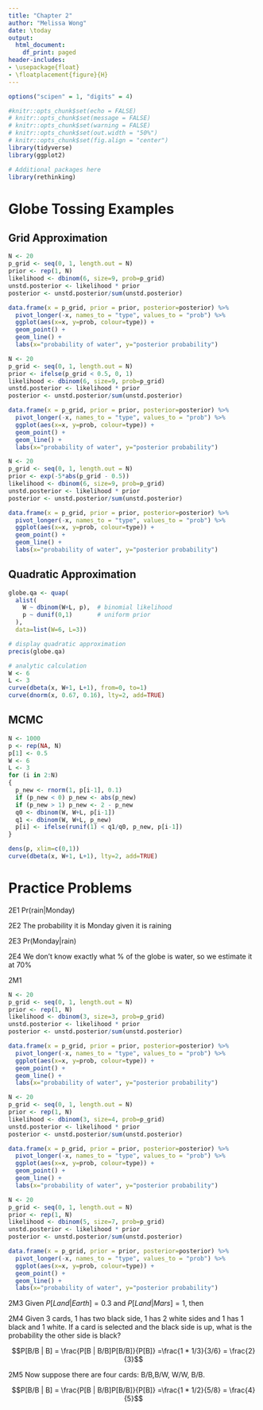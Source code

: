 ```yaml
---
title: "Chapter 2"
author: "Melissa Wong"
date: \today
output:
  html_document:
    df_print: paged
header-includes:
- \usepackage{float}
- \floatplacement{figure}{H}
---
```


```r
options("scipen" = 1, "digits" = 4)

#knitr::opts_chunk$set(echo = FALSE)
# knitr::opts_chunk$set(message = FALSE)
# knitr::opts_chunk$set(warning = FALSE)
# knitr::opts_chunk$set(out.width = "50%")
# knitr::opts_chunk$set(fig.align = "center")
library(tidyverse)
library(ggplot2)
```

```r
# Additional packages here
library(rethinking)
```

# Globe Tossing Examples

## Grid Approximation
```r
N <- 20
p_grid <- seq(0, 1, length.out = N)
prior <- rep(1, N)
likelihood <- dbinom(6, size=9, prob=p_grid)
unstd.posterior <- likelihood * prior
posterior <- unstd.posterior/sum(unstd.posterior)

data.frame(x = p_grid, prior = prior, posterior=posterior) %>%
  pivot_longer(-x, names_to = "type", values_to = "prob") %>%
  ggplot(aes(x=x, y=prob, colour=type)) +
  geom_point() +
  geom_line() +
  labs(x="probability of water", y="posterior probability")

```

```r
N <- 20
p_grid <- seq(0, 1, length.out = N)
prior <- ifelse(p_grid < 0.5, 0, 1)
likelihood <- dbinom(6, size=9, prob=p_grid)
unstd.posterior <- likelihood * prior
posterior <- unstd.posterior/sum(unstd.posterior)

data.frame(x = p_grid, prior = prior, posterior=posterior) %>%
  pivot_longer(-x, names_to = "type", values_to = "prob") %>%
  ggplot(aes(x=x, y=prob, colour=type)) +
  geom_point() +
  geom_line() +
  labs(x="probability of water", y="posterior probability")
```
```r
N <- 20
p_grid <- seq(0, 1, length.out = N)
prior <- exp(-5*abs(p_grid - 0.5))
likelihood <- dbinom(6, size=9, prob=p_grid)
unstd.posterior <- likelihood * prior
posterior <- unstd.posterior/sum(unstd.posterior)

data.frame(x = p_grid, prior = prior, posterior=posterior) %>%
  pivot_longer(-x, names_to = "type", values_to = "prob") %>%
  ggplot(aes(x=x, y=prob, colour=type)) +
  geom_point() +
  geom_line() +
  labs(x="probability of water", y="posterior probability")
```

## Quadratic Approximation

```r
globe.qa <- quap(
  alist(
    W ~ dbinom(W+L, p),  # binomial likelihood
    p ~ dunif(0,1)       # uniform prior
  ),
  data=list(W=6, L=3))

# display quadratic approximation
precis(globe.qa)

```

```r
# analytic calculation
W <- 6
L <- 3
curve(dbeta(x, W+1, L+1), from=0, to=1)
curve(dnorm(x, 0.67, 0.16), lty=2, add=TRUE)
```

## MCMC

```r
N <- 1000
p <- rep(NA, N)
p[1] <- 0.5
W <- 6
L <- 3
for (i in 2:N)
{
  p_new <- rnorm(1, p[i-1], 0.1)
  if (p_new < 0) p_new <- abs(p_new)
  if (p_new > 1) p_new <- 2 - p_new
  q0 <- dbinom(W, W+L, p[i-1])
  q1 <- dbinom(W, W+L, p_new)
  p[i] <- ifelse(runif(1) < q1/q0, p_new, p[i-1])
}

dens(p, xlim=c(0,1))
curve(dbeta(x, W+1, L+1), lty=2, add=TRUE)
```

# Practice Problems

2E1 Pr(rain|Monday)

2E2 The probability it is Monday given it is raining

2E3 Pr(Monday|rain)

2E4 We don't know exactly what % of the globe is water, so we estimate it at 70%

2M1

```r
N <- 20
p_grid <- seq(0, 1, length.out = N)
prior <- rep(1, N)
likelihood <- dbinom(3, size=3, prob=p_grid)
unstd.posterior <- likelihood * prior
posterior <- unstd.posterior/sum(unstd.posterior)

data.frame(x = p_grid, prior = prior, posterior=posterior) %>%
  pivot_longer(-x, names_to = "type", values_to = "prob") %>%
  ggplot(aes(x=x, y=prob, colour=type)) +
  geom_point() +
  geom_line() +
  labs(x="probability of water", y="posterior probability")

```

```r
N <- 20
p_grid <- seq(0, 1, length.out = N)
prior <- rep(1, N)
likelihood <- dbinom(3, size=4, prob=p_grid)
unstd.posterior <- likelihood * prior
posterior <- unstd.posterior/sum(unstd.posterior)

data.frame(x = p_grid, prior = prior, posterior=posterior) %>%
  pivot_longer(-x, names_to = "type", values_to = "prob") %>%
  ggplot(aes(x=x, y=prob, colour=type)) +
  geom_point() +
  geom_line() +
  labs(x="probability of water", y="posterior probability")

```

```r
N <- 20
p_grid <- seq(0, 1, length.out = N)
prior <- rep(1, N)
likelihood <- dbinom(5, size=7, prob=p_grid)
unstd.posterior <- likelihood * prior
posterior <- unstd.posterior/sum(unstd.posterior)

data.frame(x = p_grid, prior = prior, posterior=posterior) %>%
  pivot_longer(-x, names_to = "type", values_to = "prob") %>%
  ggplot(aes(x=x, y=prob, colour=type)) +
  geom_point() +
  geom_line() +
  labs(x="probability of water", y="posterior probability")

```

2M3 Given $P[Land|Earth] = 0.3$ and $P[Land|Mars] = 1$, then 

\begin{align*}
  P[Earth|land] &= \frac{P[Earth, land]}{P[land]} \\
                &= \frac{0.3 * 0.5}{0.3*0.5 + 1*0.5} \\
                &= 0.2308
\end{align*}

2M4 Given 3 cards, 1 has two black side, 1 has 2 white sides and 1 has 1 black and 1 white.  If a card is selected and the black side is up, what is the probability the other side is black?

$$P[B/B | B] = \frac{P[B | B/B]P[B/B]}{P[B]} =\frac{1 * 1/3}{3/6} = \frac{2}{3}$$

2M5 Now suppose there are four cards: B/B,B/W, W/W, B/B.

$$P[B/B | B] = \frac{P[B | B/B]P[B/B]}{P[B]} =\frac{1 * 1/2}{5/8} = \frac{4}{5}$$
